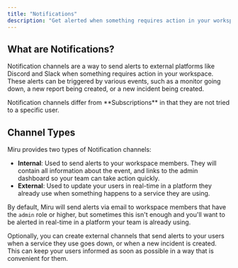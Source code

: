 ```yaml
---
title: "Notifications"
description: "Get alerted when something requires action in your workspace."
---
```


## What are Notifications?

Notification channels are a way to send alerts to external platforms like Discord and Slack when something requires action in your workspace.
These alerts can be triggered by various events, such as a monitor going down, a new report being created, or a new incident being created.

<Callout>
	Notification channels differ from **Subscriptions** in that they are not
	tried to a specific user.
</Callout>

## Channel Types

Miru provides two types of Notification channels:

-   **Internal**: Used to send alerts to your workspace members. They will contain all information about the event, and links to the admin dashboard so your team can take action quickly.
-   **External**: Used to update your users in real-time in a platform they already use when something happens to a service they are using.

By default, Miru will send alerts via email to workspace members that have the `admin` role or higher, but sometimes this isn't enough and you'll want to be alerted in real-time in a platform your team is already using.

Optionally, you can create external channels that send alerts to your users when a service they use goes down, or when a new incident is created. This can keep your users informed as soon as possible in a way that is convenient for them.
